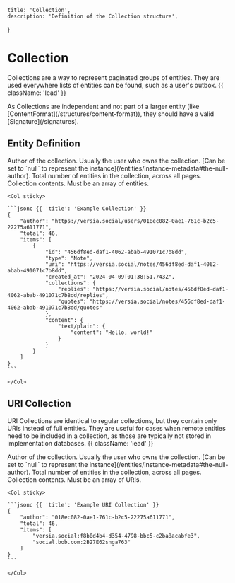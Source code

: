    title: 'Collection',
    description: 'Definition of the Collection structure',
}

# Collection

Collections are a way to represent paginated groups of entities. They are used everywhere lists of entities can be found, such as a user's outbox. {{ className: 'lead' }}

<Note>
    As Collections are independent and not part of a larger entity (like [ContentFormat](/structures/content-format)), they should have a valid [Signature](/signatures).
</Note>

## Entity Definition

<Row>
    <Col>
        <Properties name="Collection">
            <Property name="author" type="URI | null" required={true} typeLink="/types#uri">
                Author of the collection. Usually the user who owns the collection. [Can be set to `null` to represent the instance](/entities/instance-metadata#the-null-author).
            </Property>
            <Property name="total" type="number" required={true} numberType="u64">
                Total number of entities in the collection, across all pages.
            </Property>
            <Property name="items" type="Entity[]" required={true}>
                Collection contents. Must be an array of entities.
            </Property>
        </Properties>
    </Col>

    <Col sticky>

    ```jsonc {{ 'title': 'Example Collection' }}
    {
        "author": "https://versia.social/users/018ec082-0ae1-761c-b2c5-22275a611771",
        "total": 46,
        "items": [
            {
                "id": "456df8ed-daf1-4062-abab-491071c7b8dd",
                "type": "Note",
                "uri": "https://versia.social/notes/456df8ed-daf1-4062-abab-491071c7b8dd",
                "created_at": "2024-04-09T01:38:51.743Z",
                "collections": {
                    "replies": "https://versia.social/notes/456df8ed-daf1-4062-abab-491071c7b8dd/replies",
                    "quotes": "https://versia.social/notes/456df8ed-daf1-4062-abab-491071c7b8dd/quotes"
                },
                "content": {
                    "text/plain": {
                        "content": "Hello, world!"
                    }
                }
            }
        ]
    }
    ```

    </Col>
</Row>

## URI Collection

URI Collections are identical to regular collections, but they contain only URIs instead of full entities. They are useful for cases when remote entities need to be included in a collection, as those are typically not stored in implementation databases. {{ className: 'lead' }}

<Row>
    <Col>
        <Properties name="URICollection">
            <Property name="author" type="URI | null" required={true} typeLink="/types#uri">
                Author of the collection. Usually the user who owns the collection. [Can be set to `null` to represent the instance](/entities/instance-metadata#the-null-author).
            </Property>
            <Property name="total" type="number" required={true} numberType="u64">
                Total number of entities in the collection, across all pages.
            </Property>
            <Property name="items" type="URI[]" required={true}>
                Collection contents. Must be an array of URIs.
            </Property>
        </Properties>
    </Col>

    <Col sticky>

    ```jsonc {{ 'title': 'Example URI Collection' }}
    {
        "author": "018ec082-0ae1-761c-b2c5-22275a611771",
        "total": 46,
        "items": [
            "versia.social:f8b0d4b4-d354-4798-bbc5-c2ba8acabfe3",
            "social.bob.com:2B27E62snga763"
        ]
    }
    ```

    </Col>
</Row>